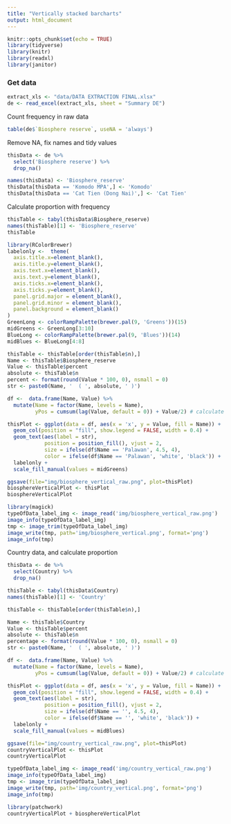---
title: "Vertically stacked barcharts"
output: html_document
---

```{r setup, include=FALSE}
knitr::opts_chunk$set(echo = TRUE)
library(tidyverse)
library(knitr)
library(readxl)
library(janitor)
```

### Get data
```{r eval = TRUE}
extract_xls <- "data/DATA EXTRACTION FINAL.xlsx"
de <- read_excel(extract_xls, sheet = "Summary DE")
```

Count frequency in raw data
```{r get data column}
table(de$`Biosphere reserve`, useNA = 'always')
```

Remove NA, fix names and tidy values
```{r}
thisData <- de %>% 
  select('Biosphere reserve') %>% 
  drop_na()

names(thisData) <- 'Biosphere_reserve'
thisData[thisData == 'Komodo MPA',] <- 'Komodo'
thisData[thisData == 'Cat Tien (Dong Nai)',] <- 'Cat Tien'
```

Calculate proportion with frequency
```{r eval = TRUE, echo = TRUE}
thisTable <- tabyl(thisData$Biosphere_reserve)
names(thisTable)[1] <- 'Biosphere_reserve'
thisTable
```

```{r}
library(RColorBrewer)
labelonly <-  theme(
  axis.title.x=element_blank(),
  axis.title.y=element_blank(),
  axis.text.x=element_blank(),
  axis.text.y=element_blank(),
  axis.ticks.x=element_blank(),
  axis.ticks.y=element_blank(),
  panel.grid.major = element_blank(),
  panel.grid.minor = element_blank(),
  panel.background = element_blank()
)
GreenLong <- colorRampPalette(brewer.pal(9, 'Greens'))(15)
midGreens <- GreenLong[3:10]
BlueLong <- colorRampPalette(brewer.pal(9, 'Blues'))(14)
midBlues <- BlueLong[4:8]
```

```{r eval = TRUE, echo = FALSE}
thisTable <- thisTable[order(thisTable$n),]
Name <- thisTable$Biosphere_reserve
Value <- thisTable$percent
absolute <- thisTable$n
percent <- format(round(Value * 100, 0), nsmall = 0)
str <- paste0(Name, '  ( ', absolute, ' )')

df <-  data.frame(Name, Value) %>%
  mutate(Name = factor(Name, levels = Name),
         yPos = cumsum(lag(Value, default = 0)) + Value/2) # calculate interval position

thisPlot <- ggplot(data = df, aes(x = 'x', y = Value, fill = Name)) +
  geom_col(position = "fill", show.legend = FALSE, width = 0.4) +
  geom_text(aes(label = str),
            position = position_fill(), vjust = 2,
            size = ifelse(df$Name == 'Palawan', 4.5, 4),
            color = ifelse(df$Name == 'Palawan', 'white', 'black')) +
  labelonly +
  scale_fill_manual(values = midGreens)

ggsave(file="img/biosphere_vertical_raw.png", plot=thisPlot)
biosphereVerticalPlot <- thisPlot  
biosphereVerticalPlot
```

```{r}
library(magick)
typeOfData_label_img <- image_read('img/biosphere_vertical_raw.png')
image_info(typeOfData_label_img)
tmp <- image_trim(typeOfData_label_img)
image_write(tmp, path='img/biosphere_vertical.png', format='png')
image_info(tmp)
```

Country data, and calculate proportion
```{r eval = TRUE, echo = TRUE}
thisData <- de %>% 
  select(Country) %>% 
  drop_na()

thisTable <- tabyl(thisData$Country)
names(thisTable)[1] <- 'Country'

thisTable <- thisTable[order(thisTable$n),]
```

```{r eval = TRUE, echo = FALSE}
Name <- thisTable$Country
Value <- thisTable$percent
absolute <- thisTable$n
percentage <- format(round(Value * 100, 0), nsmall = 0)
str <- paste0(Name, '  ( ', absolute, ' )')

df <-  data.frame(Name, Value) %>%
  mutate(Name = factor(Name, levels = Name),
         yPos = cumsum(lag(Value, default = 0)) + Value/2) # calculate interval position

thisPlot <- ggplot(data = df, aes(x = 'x', y = Value, fill = Name)) +
  geom_col(position = "fill", show.legend = FALSE, width = 0.4) +
  geom_text(aes(label = str),
            position = position_fill(), vjust = 2,
            size = ifelse(df$Name == '', 4.5, 4),
            color = ifelse(df$Name == '', 'white', 'black')) +
  labelonly +
  scale_fill_manual(values = midBlues)

ggsave(file="img/country_vertical_raw.png", plot=thisPlot)
countryVerticalPlot <- thisPlot  
countryVerticalPlot
```

```{r}
typeOfData_label_img <- image_read('img/country_vertical_raw.png')
image_info(typeOfData_label_img)
tmp <- image_trim(typeOfData_label_img)
image_write(tmp, path='img/country_vertical.png', format='png')
image_info(tmp)
```

```{r}
library(patchwork)
countryVerticalPlot + biosphereVerticalPlot
```

